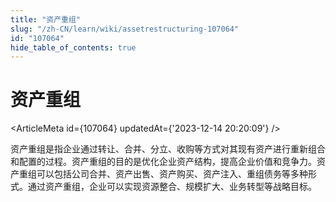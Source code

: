 ```yaml
---
title: "资产重组"
slug: "/zh-CN/learn/wiki/assetrestructuring-107064"
id: "107064"
hide_table_of_contents: true
---
```



# 资产重组

<ArticleMeta id={107064} updatedAt={'2023-12-14 20:20:09'} />
<div className='border-solid border-b border-t-0 my-4 border-[var(--ifm-color-gray-300)]' />

资产重组是指企业通过转让、合并、分立、收购等方式对其现有资产进行重新组合和配置的过程。资产重组的目的是优化企业资产结构，提高企业价值和竞争力。资产重组可以包括公司合并、资产出售、资产购买、资产注入、重组债务等多种形式。通过资产重组，企业可以实现资源整合、规模扩大、业务转型等战略目标。
